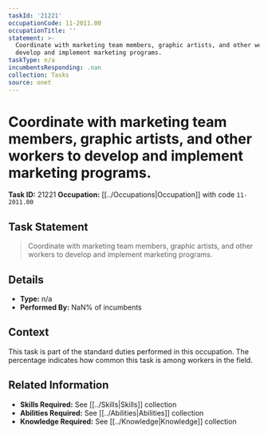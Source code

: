 ```yaml
---
taskId: '21221'
occupationCode: 11-2011.00
occupationTitle: ''
statement: >-
  Coordinate with marketing team members, graphic artists, and other workers to
  develop and implement marketing programs.
taskType: n/a
incumbentsResponding: .nan
collection: Tasks
source: onet
---
```

# Coordinate with marketing team members, graphic artists, and other workers to develop and implement marketing programs.

**Task ID:** 21221
**Occupation:** [[../Occupations|Occupation]] with code `11-2011.00`

## Task Statement

> Coordinate with marketing team members, graphic artists, and other workers to develop and implement marketing programs.

## Details

- **Type:** n/a
- **Performed By:** NaN% of incumbents

## Context

This task is part of the standard duties performed in this occupation. The percentage indicates how common this task is among workers in the field.

## Related Information

- **Skills Required:** See [[../Skills|Skills]] collection
- **Abilities Required:** See [[../Abilities|Abilities]] collection
- **Knowledge Required:** See [[../Knowledge|Knowledge]] collection
